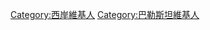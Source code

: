 {{Userbox
  |border-c = #000000
  |border-s = 1
  |id-c     = #000000
  |id-s     = 9
  |id-fc    = #ffffff
  |info-s   = 9
  |info-fc  = #000000
  |info-c   = #ffffff
  |id       = [[File:Flag of Palestine.svg|60px]]
  |info     = 这个用户现在居住于[[约旦河西岸|约旦河西岸地区]]。
}}
[[Category:西岸維基人]]
[[Category:巴勒斯坦維基人]]